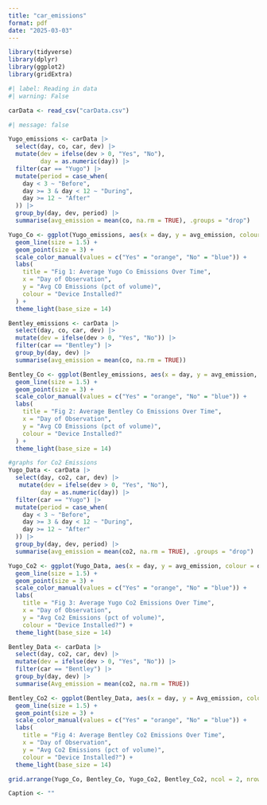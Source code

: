 ```yaml
---
title: "car_emissions"
format: pdf
date: "2025-03-03"
---
```


```r
library(tidyverse)
library(dplyr)
library(ggplot2)
library(gridExtra)
```

```r
#| label: Reading in data
#| warning: False

carData <- read_csv("carData.csv")
```

```r
#| message: false

Yugo_emissions <- carData |>
  select(day, co, car, dev) |>
  mutate(dev = ifelse(dev > 0, "Yes", "No"),
         day = as.numeric(day)) |> 
  filter(car == "Yugo") |>
  mutate(period = case_when(
    day < 3 ~ "Before",
    day >= 3 & day < 12 ~ "During",
    day >= 12 ~ "After"
  )) |>
  group_by(day, dev, period) |>
  summarise(avg_emission = mean(co, na.rm = TRUE), .groups = "drop")

Yugo_Co <- ggplot(Yugo_emissions, aes(x = day, y = avg_emission, colour = dev, group = interaction(dev, period))) +
  geom_line(size = 1.5) + 
  geom_point(size = 3) + 
  scale_color_manual(values = c("Yes" = "orange", "No" = "blue")) + 
  labs(
    title = "Fig 1: Average Yugo Co Emissions Over Time",
    x = "Day of Observation",
    y = "Avg CO Emissions (pct of volume)",
    colour = "Device Installed?"
  ) +
  theme_light(base_size = 14)

Bentley_emissions <- carData |>
  select(day, co, car, dev) |>
  mutate(dev = ifelse(dev > 0, "Yes", "No")) |>
  filter(car == "Bentley") |>
  group_by(day, dev) |>
  summarise(avg_emission = mean(co, na.rm = TRUE))

Bentley_Co <- ggplot(Bentley_emissions, aes(x = day, y = avg_emission, colour = dev, group = dev)) +
  geom_line(size = 1.5) +
  geom_point(size = 3) +  
  scale_color_manual(values = c("Yes" = "orange", "No" = "blue")) + 
  labs(
    title = "Fig 2: Average Bentley Co Emissions Over Time",
    x = "Day of Observation",
    y = "Avg CO Emissions (pct of volume)",
    colour = "Device Installed?"
  ) +
  theme_light(base_size = 14)

#graphs for Co2 Emissions
Yugo_Data <- carData |>
  select(day, co2, car, dev) |>
   mutate(dev = ifelse(dev > 0, "Yes", "No"),
         day = as.numeric(day)) |>
  filter(car == "Yugo") |>
  mutate(period = case_when(
    day < 3 ~ "Before",
    day >= 3 & day < 12 ~ "During",
    day >= 12 ~ "After"
  )) |>
  group_by(day, dev, period) |>
  summarise(avg_emission = mean(co2, na.rm = TRUE), .groups = "drop")

Yugo_Co2 <- ggplot(Yugo_Data, aes(x = day, y = avg_emission, colour = dev, group = interaction(dev, period))) +
  geom_line(size = 1.5) +  
  geom_point(size = 3) +
  scale_color_manual(values = c("Yes" = "orange", "No" = "blue")) +
  labs(
    title = "Fig 3: Average Yugo Co2 Emissions Over Time",
    x = "Day of Observation",
    y = "Avg Co2 Emissions (pct of volume)",
    colour = "Device Installed?") +
  theme_light(base_size = 14)

Bentley_Data <- carData |>
  select(day, co2, car, dev) |>
  mutate(dev = ifelse(dev > 0, "Yes", "No")) |>
  filter(car == "Bentley") |>
  group_by(day, dev) |>
  summarise(Avg_emission = mean(co2, na.rm = TRUE))

Bentley_Co2 <- ggplot(Bentley_Data, aes(x = day, y = Avg_emission, colour = dev, group = dev)) +
  geom_line(size = 1.5) + 
  geom_point(size = 3) +
  scale_color_manual(values = c("Yes" = "orange", "No" = "blue")) +
  labs(
    title = "Fig 4: Average Bentley Co2 Emissions Over Time",
    x = "Day of Observation",
    y = "Avg Co2 Emissions (pct of volume)",
    colour = "Device Installed?") +
  theme_light(base_size = 14)

grid.arrange(Yugo_Co, Bentley_Co, Yugo_Co2, Bentley_Co2, ncol = 2, nrow = 2)

Caption <- ""
```


